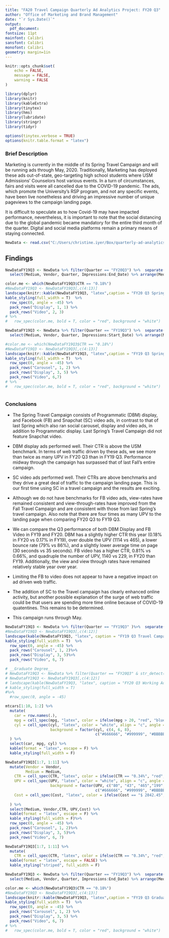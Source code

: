 ```yaml
---
title: "FA20 Travel Campaign Quarterly Ad Analytics Project: FY20 Q3"
author: "Office of Marketing and Brand Management"
date: "`r Sys.Date()`"
output:
  pdf_document:
fontsize: 11pt
mainfont: Calibri
sansfont: Calibri
monofont: Calibri
geometry: margin=1in
---
```





```r
knitr::opts_chunk$set(
	echo = FALSE,
	message = FALSE,
	warning = FALSE
)
```

```r
library(dplyr)
library(knitr)
library(kableExtra)
library(tinytex)
library(hms)
library(lubridate)
library(stringr)
library(tidyr)
```


```r
options(tinytex.verbose = TRUE)
options(knitr.table.format = "latex")
```

### Brief Description

Marketing is currently in the middle of its Spring Travel Campaign and will be running ads through May, 2020. Traditionally, Marketing has deployed these ads out-of-state,  geo-targeting high school students where USM Admissions' Counselors host various events. In a turn of circumstances, fairs and visits were all cancelled due to the COVID-19 pandemic.  The ads, which promote the University's RSP program, and not any specific events, have been live nonetheless and driving an impressive number of unique pageviews to the campaign landing page. 

It is difficult to speculate as to how Covid-19 may have impacted  performance, nevertheless, it is important to note that the social distancing due to the global pandemic became mandatory for the entire third month of the quarter. Digital and social media platforms remain a primary means of staying connected.


```r
NewData <- read.csv("C:/Users/christine.iyer/Box/quarterly-ad-analytics-projects/FlowchartTravel.csv", header = T, stringsAsFactors = F)
```

## Findings


```r



NewDataFY19Q3 <- NewData %>% filter(Quarter == "FY20Q3") %>%  separate(Vendor, c("Vendor", "Medium")) %>% 
  select(Medium, Vendor, Quarter, Impressions:End_Date) %>% arrange(Medium, Vendor)

color.me <- which(NewDataFY19Q3$CTR == "0.18%")
#NewDataFY19Q3 <- NewDataFY19Q3[,c(4:13)]
landscape(knitr::kable(NewDataFY19Q3, "latex",caption = "FY20 Q3 Spring Travel Campaign Targeting Out-of-State HS Student Audiences", booktabs = T))%>%
kable_styling(full_width = T)  %>%
  row_spec(0, angle = -45) %>%
  pack_rows("Display", 1, 1) %>%
  pack_rows("Video", 2, 3) 
# %>%
#   row_spec(color.me, bold = T, color = "red", background = "white")
```


```r



NewDataFY19Q3 <- NewData %>% filter(Quarter == "FY19Q3") %>%  separate(Vendor, c("Vendor", "Medium")) %>% 
  select(Medium, Vendor, Quarter, Impressions:Start_Date) %>% arrange(Medium, Vendor)

#color.me <- which(NewDataFY19Q3$CTR == "0.18%")
#NewDataFY19Q3 <- NewDataFY19Q3[,c(4:13)]
landscape(knitr::kable(NewDataFY19Q3, "latex",caption = "FY19 Q3 Spring Travel Campaign Targeting Out-of-State HS Student Audiences", booktabs = T))%>%
kable_styling(full_width = T)  %>%
  row_spec(0, angle = -45) %>%
  pack_rows("Carousel", 1, 2) %>%
  pack_rows("Display", 3, 5) %>% 
  pack_rows("Video", 6,7)
# %>%
#   row_spec(color.me, bold = T, color = "red", background = "white")
```

```r

```

### Conclusions

* The Spring Travel Campaign consists of Programmatic (DBM) display, and Facebook (FB) and Snapchat (SC) video ads, in contrast to that of last Spring which also ran social carousel, display and video ads, in addition to Programmatic display. Last Spring's Travel Campaign did not feature Snapchat video.  

* DBM display ads performed well. Their CTR is above the USM benchmark. In terms of web traffic driven by these ads, we see more than twice as many UPV in FY20 Q3 than in FY19 Q3. Performance midway through the campaign has surpassed that of last Fall's entire campaign. 

* SC video ads performed well. Their CTRs are above benchmarks and they drive a great deal of traffic to the campaign landing page. This is our first time using SC in a travel campaign and the results are exciting.

* Although we do not have benchmarks for FB video ads, view-rates have remained consistent and view-through-rates have improved from the Fall Travel Campaign and are consistent with those from last Spring's travel campaign. Also note that there are four times as many UPV to the landing page when comparing FY20 Q3 to FY19 Q3.

* We can compare the Q3 performance of both DBM Display and FB Video in FY19 and FY20. DBM has a slightly higher CTR this year (0.18% in FY20 vs 0.17% in FY19), over double the UPV (1114 vs 465), a lower bounce rate (79% vs 86%), and a slightly lower average time on page (30 seconds vs 35 seconds). FB video has a higher CTR, 0.81% vs 0.66%, and quadruple the number of UPV, 1140 vs 229, in FY20 than FY19. Additionally, the view and view through rates have remained relatively stable year over year. 


* Limiting the FB to video does not appear to have a negative impact on ad driven web traffic.

* The addition of SC to the Travel campaign has clearly enhanced online activity, but another possible explanation of the surge of web traffic could be that users are spending more time online because of COVID-19 quatentines. This remains to be determined. 

* This campaign runs through May.




```r
NewDataFY19Q3 <- NewData %>% filter(Quarter == "FY19Q3" )%>%  separate(Vendor, c("Vendor", "Medium")) %>% select(Medium, Vendor, Quarter, Impressions:End_Date) %>% arrange(Medium, Vendor)
#NewDataFY19Q3 <- NewDataFY19Q3[,c(4:12)]
landscape(kable(NewDataFY19Q3, "latex", caption = "FY19 Q3 Travel Campaign for a High School Students", booktabs = T))%>%
kable_styling(full_width = T)  %>%
  row_spec(0, angle = -45) %>%
  pack_rows("Carousel", 1, 2)%>%
  pack_rows("Display", 3, 5)%>%
  pack_rows("Video", 6, 7)
```




```r


# __Graduate Degree__
# NewDataFY19Q3 <- NewData %>% filter(Quarter == "FY20Q3" & str_detect(AdSet,"GR" ))
# NewDataFY19Q3 <- NewDataFY19Q3[,c(4:12)]
# landscape(kable(NewDataFY19Q3, "latex", caption = "FY20 Q3 Working Adult Campaign", booktabs = T))%>%
# kable_styling(full_width = T)  
#%>%
  #row_spec(0, angle = -45)
```

```r
mtcars[1:10, 1:2] %>%
  mutate(
    car = row.names(.),
    mpg = cell_spec(mpg, "latex", color = ifelse(mpg > 20, "red", "blue")),
    cyl = cell_spec(cyl, "latex", color = "white", align = "c", angle = 45, 
                    background = factor(cyl, c(4, 6, 8), 
                                        c("#666666", "#999999", "#BBBBBB")))
  ) %>%
  select(car, mpg, cyl) %>%
  kable(format = "latex", escape = F) %>%
  kable_styling(full_width = F)
```

```r
NewDataFY19Q3[1:7, 1:11] %>%
  mutate(Vendor = Vendor, 
         Medium = Medium,
    CTR = cell_spec(CTR, "latex", color = ifelse(CTR == "0.34%", "red", "black")),
    UPV = cell_spec(UPV, "latex", color = "white", align = "c", angle = 45, 
                    background = factor(UPV, c("80", "43", "465","199", "96", "229", "80"), 
                                        c("#666666", "#999999", "#BBBBBB","#666666", "#999999", "#BBBBBB","#666666"))), 
    Cost = cell_spec(Cost, "latex", color = ifelse(Cost == "$ 2842.45", "red", "black"))
    
  ) %>%
  select(Medium, Vendor,CTR, UPV,Cost) %>%
  kable(format = "latex", escape = F) %>%
  kable_styling(full_width = F)%>%
  row_spec(0, angle = -45) %>%
  pack_rows("Carousel", 1, 2)%>%
  pack_rows("Display", 3, 5)%>%
  pack_rows("Video", 6, 7)
```

```r
NewDataFY19Q3[1:7, 1:11] %>%
  mutate(
    CTR = cell_spec(CTR, "latex", color = ifelse(CTR == "0.34%", "red", "black"))) %>%
  kable(format = "latex", escape = FALSE) %>%
  kable_styling("striped", full_width = F)
```


```r



NewDataFY19Q3 <- NewData %>% filter(Quarter == "FY19Q3") %>%  separate(Vendor, c("Vendor", "Medium")) %>% 
  select(Medium, Vendor, Quarter, Impressions:End_Date) %>% arrange(Medium, Vendor)

color.me <- which(NewDataFY19Q3$CTR == "0.18%")
#NewDataFY19Q3 <- NewDataFY19Q3[,c(4:13)]
landscape(knitr::kable(NewDataFY19Q3, "latex",caption = "FY19 Q3 Graduate Campaign Targeting All Audiences", booktabs = T))%>%
kable_styling(full_width = T)  %>%
  row_spec(0, angle = -45) %>%
  pack_rows("Carousel", 1, 2) %>%
  pack_rows("Display", 3, 5) %>%
  pack_rows("Video", 6, 7) 
# %>%
#   row_spec(color.me, bold = T, color = "red", background = "white")
```